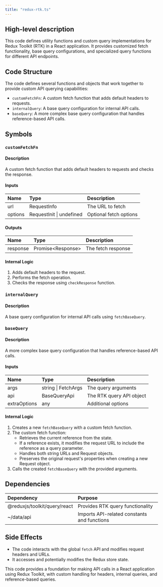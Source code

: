 ```yaml
---
title: "redux-rtk.ts"
---
```


## High-level description
This code defines utility functions and custom query implementations for Redux Toolkit (RTK) in a React application. It provides customized fetch functionality, base query configurations, and specialized query functions for different API endpoints.

## Code Structure
The code defines several functions and objects that work together to provide custom API querying capabilities:
- `customFetchFn`: A custom fetch function that adds default headers to requests.
- `internalQuery`: A base query configuration for internal API calls.
- `baseQuery`: A more complex base query configuration that handles reference-based API calls.

## Symbols

### `customFetchFn`
#### Description
A custom fetch function that adds default headers to requests and checks the response.

#### Inputs
| Name | Type | Description |
|:-----|:-----|:------------|
| url | RequestInfo | The URL to fetch |
| options | RequestInit \| undefined | Optional fetch options |

#### Outputs
| Name | Type | Description |
|:-----|:-----|:------------|
| response | Promise&lt;Response&gt; | The fetch response |

#### Internal Logic
1. Adds default headers to the request.
2. Performs the fetch operation.
3. Checks the response using `checkResponse` function.

### `internalQuery`
#### Description
A base query configuration for internal API calls using `fetchBaseQuery`.

### `baseQuery`
#### Description
A more complex base query configuration that handles reference-based API calls.

#### Inputs
| Name | Type | Description |
|:-----|:-----|:------------|
| args | string \| FetchArgs | The query arguments |
| api | BaseQueryApi | The RTK query API object |
| extraOptions | any | Additional options |

#### Internal Logic
1. Creates a new `fetchBaseQuery` with a custom fetch function.
2. The custom fetch function:
   - Retrieves the current reference from the state.
   - If a reference exists, it modifies the request URL to include the reference as a query parameter.
   - Handles both string URLs and Request objects.
   - Preserves the original request's properties when creating a new Request object.
3. Calls the created `fetchBaseQuery` with the provided arguments.

## Dependencies
| Dependency | Purpose |
|:-----------|:--------|
| @reduxjs/toolkit/query/react | Provides RTK query functionality |
| ~/data/api | Imports API-related constants and functions |

## Side Effects
- The code interacts with the global `fetch` API and modifies request headers and URLs.
- It accesses and potentially modifies the Redux store state.

This code provides a foundation for making API calls in a React application using Redux Toolkit, with custom handling for headers, internal queries, and reference-based queries.